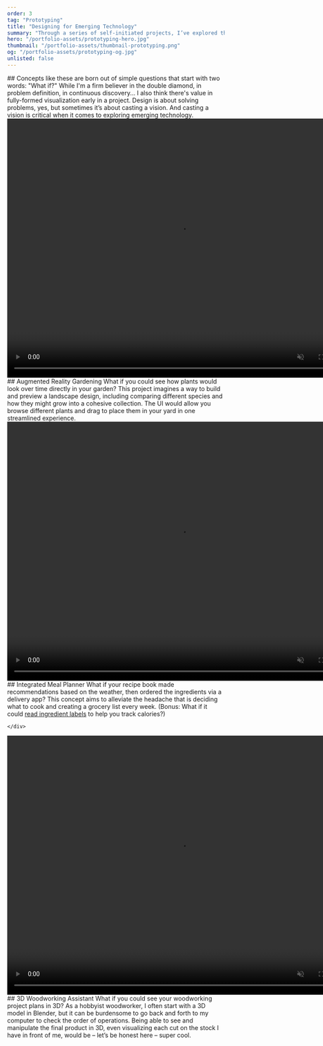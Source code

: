 ```yaml
---
order: 3
tag: "Prototyping"
title: "Designing for Emerging Technology"
summary: "Through a series of self-initiated projects, I’ve explored the future of UI beyond the screen, while learning AR, 3D modeling, and interaction design skills."
hero: "/portfolio-assets/prototyping-hero.jpg"
thumbnail: "/portfolio-assets/thumbnail-prototyping.png"
og: "/portfolio-assets/prototyping-og.jpg"
unlisted: false
---
```


<div className="flex flex-col space-y-0 lg:space-y-12 xl:space-y-16 items-center max-w-none py-12 2xl:py-0">

<div className="max-w-2xl">
## Concepts like these are born out of simple questions that start with two words: "What if?"
While I'm a firm believer in the double diamond, in problem definition, in continuous discovery... I also think there's value in fully-formed visualization early in a project. Design is about solving problems, yes, but sometimes it’s about casting a vision. And casting a vision is critical when it comes to exploring emerging technology.
</div>


<div className="flex flex-col xl:flex-row items-center max-w-none gap-4 xl:gap-20">
    <div className="w-full xl:w-1/2">
        <video
        width="800"
        height="600"
        preload="metadata"
        playsInline
        autoPlay="autoplay"
        muted
        loop
        >
        <source src="/portfolio-assets/prototyping-1.mp4" type="video/mp4" />
        Your browser does not support the video tag.
        </video>
    </div>
    <div className="w-full max-w-2xl xl:w-1/2 prose-h2:my-6">
## Augmented Reality Gardening
What if you could see how plants would look over time directly in your garden? This project imagines a way to build and preview a landscape design, including comparing different species and how they might grow into a cohesive collection. The UI would allow you browse different plants and drag to place them in your yard in one streamlined experience.
    </div>
</div>


<div className="flex flex-col xl:flex-row items-center max-w-none gap-4 xl:gap-20">
    <div className="w-full xl:w-1/2">
        <video
        width="800"
        height="600"
        preload="metadata"
        playsInline
        autoPlay="autoplay"
        muted
        loop
        >
        <source src="/portfolio-assets/prototyping-2.mp4" type="video/mp4" />
        Your browser does not support the video tag.
        </video>
    </div>
    <div className="w-full max-w-2xl xl:w-1/2 prose-h2:my-6">
## Integrated Meal Planner
What if your recipe book made recommendations based on the weather, then ordered the ingredients via a delivery app? This concept aims to alleviate the headache that is deciding what to cook and creating a grocery list every week. (Bonus: What if it could <a target="_blank" href="https://dribbble.com/shots/6032045-Meal-Planner-Concept-Recipe-Builder">read ingredient labels</a> to help you track calories?)

    </div>
</div>


<div className="flex flex-col xl:flex-row items-center max-w-none gap-4 xl:gap-20">
    <div className="w-full xl:w-1/2">
        <video
        width="800"
        height="600"
        preload="metadata"
        playsInline
        autoPlay="autoplay"
        muted
        loop
        >
        <source src="/portfolio-assets/prototyping-3.mp4" type="video/mp4" />
        Your browser does not support the video tag.
        </video>
    </div>
    <div className="w-full max-w-2xl xl:w-1/2 prose-h2:my-6">
## 3D Woodworking Assistant
What if you could see your woodworking project plans in 3D? As a hobbyist woodworker, I often start with a 3D model in Blender, but it can be burdensome to go back and forth to my computer to check the order of operations. Being able to see and manipulate the final product in 3D, even visualizing each cut on the stock I have in front of me, would be – let’s be honest here – super cool.
    </div>
</div>


</div>
